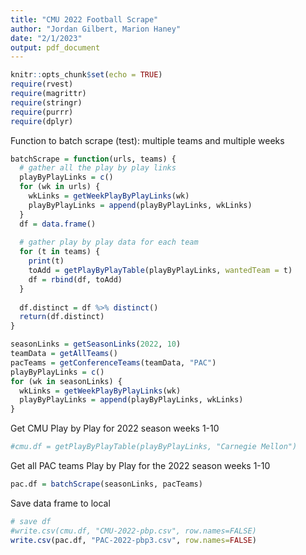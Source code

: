 ```yaml
---
title: "CMU 2022 Football Scrape"
author: "Jordan Gilbert, Marion Haney"
date: "2/1/2023"
output: pdf_document
---
```


```r
knitr::opts_chunk$set(echo = TRUE)
require(rvest)
require(magrittr)
require(stringr)
require(purrr)
require(dplyr)
```


Function to batch scrape (test):
multiple teams and multiple weeks
```r
batchScrape = function(urls, teams) {
  # gather all the play by play links
  playByPlayLinks = c()
  for (wk in urls) {
    wkLinks = getWeekPlayByPlayLinks(wk)
    playByPlayLinks = append(playByPlayLinks, wkLinks)
  }
  df = data.frame()
  
  # gather play by play data for each team
  for (t in teams) {
    print(t)
    toAdd = getPlayByPlayTable(playByPlayLinks, wantedTeam = t)
    df = rbind(df, toAdd)
  }
  
  df.distinct = df %>% distinct()
  return(df.distinct)
}
```


```r
seasonLinks = getSeasonLinks(2022, 10)
teamData = getAllTeams()
pacTeams = getConferenceTeams(teamData, "PAC")
playByPlayLinks = c()
for (wk in seasonLinks) {
  wkLinks = getWeekPlayByPlayLinks(wk)
  playByPlayLinks = append(playByPlayLinks, wkLinks)
}
```


Get CMU Play by Play for 2022 season weeks 1-10
```r
#cmu.df = getPlayByPlayTable(playByPlayLinks, "Carnegie Mellon")
```


Get all PAC teams Play by Play for the 2022 season weeks 1-10
```r
pac.df = batchScrape(seasonLinks, pacTeams)
```


Save data frame to local
```r
# save df
#write.csv(cmu.df, "CMU-2022-pbp.csv", row.names=FALSE)
write.csv(pac.df, "PAC-2022-pbp3.csv", row.names=FALSE)
```


